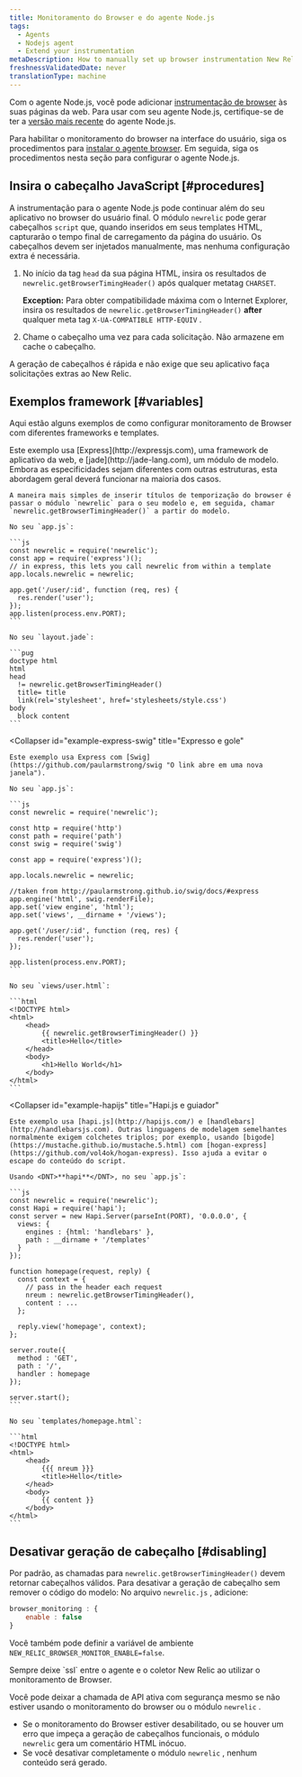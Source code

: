 ```yaml
---
title: Monitoramento do Browser e do agente Node.js
tags:
  - Agents
  - Nodejs agent
  - Extend your instrumentation
metaDescription: How to manually set up browser instrumentation New Relic's Node.js agent.
freshnessValidatedDate: never
translationType: machine
---
```


Com o agente Node.js, você pode adicionar [instrumentação de browser](/docs/browser/new-relic-browser/getting-started/introduction-new-relic-browser) às suas páginas da web. Para usar <InlinePopover type="browser"/>com seu agente Node.js, certifique-se de ter a [versão mais recente](/docs/agents/nodejs-agent/installation-configuration/installing-maintaining-nodejs#upgrading) do agente Node.js.

Para habilitar o monitoramento do browser na interface do usuário, siga os procedimentos para [instalar o agente browser](/docs/browser/new-relic-browser/installation/install-new-relic-browser-agent). Em seguida, siga os procedimentos nesta seção para configurar o agente Node.js.

## Insira o cabeçalho JavaScript [#procedures]

A instrumentação para o agente Node.js pode continuar além do seu aplicativo no browser do usuário final. O módulo `newrelic` pode gerar cabeçalhos `script` que, quando inseridos em seus templates HTML, capturarão o tempo final de carregamento da página do usuário. Os cabeçalhos devem ser injetados manualmente, mas nenhuma configuração extra é necessária.

1. No início da tag `head` da sua página HTML, insira os resultados de `newrelic.getBrowserTimingHeader()` após qualquer metatag `CHARSET`.

   <DNT>**Exception:**</DNT> Para obter compatibilidade máxima com o Internet Explorer, insira os resultados de `newrelic.getBrowserTimingHeader()` <DNT>**after**</DNT> qualquer meta tag `X-UA-COMPATIBLE HTTP-EQUIV` .

2. Chame o cabeçalho uma vez para cada solicitação. Não armazene em cache o cabeçalho.

A geração de cabeçalhos é rápida e não exige que seu aplicativo faça solicitações extras ao New Relic.

## Exemplos framework [#variables]

Aqui estão alguns exemplos de como configurar monitoramento de Browser com diferentes frameworks e templates.

<CollapserGroup>
  <Collapser
    id="example-express"
    title="Expresso e jade"
  >
    Este exemplo usa [Express](http://expressjs.com), uma framework de aplicativo da web, e [jade](http://jade-lang.com), um módulo de modelo. Embora as especificidades sejam diferentes com outras estruturas, esta abordagem geral deverá funcionar na maioria dos casos.

    A maneira mais simples de inserir títulos de temporização do browser é passar o módulo `newrelic` para o seu modelo e, em seguida, chamar `newrelic.getBrowserTimingHeader()` a partir do modelo.

    No seu `app.js`:

    ```js
    const newrelic = require('newrelic');
    const app = require('express')();
    // in express, this lets you call newrelic from within a template
    app.locals.newrelic = newrelic;

    app.get('/user/:id', function (req, res) {
      res.render('user');
    });
    app.listen(process.env.PORT);
    ```

    No seu `layout.jade`:

    ```pug
    doctype html
    html
    head
      != newrelic.getBrowserTimingHeader()
      title= title
      link(rel='stylesheet', href='stylesheets/style.css')
    body
      block content
    ```
  </Collapser>

  <Collapser
    id="example-express-swig"
    title="Expresso e gole"
  >
    Este exemplo usa Express com [Swig](https://github.com/paularmstrong/swig "O link abre em uma nova janela").

    No seu `app.js`:

    ```js
    const newrelic = require('newrelic');

    const http = require('http')
    const path = require('path')
    const swig = require('swig')

    const app = require('express')();

    app.locals.newrelic = newrelic;

    //taken from http://paularmstrong.github.io/swig/docs/#express
    app.engine('html', swig.renderFile);
    app.set('view engine', 'html');
    app.set('views', __dirname + '/views');

    app.get('/user/:id', function (req, res) {
      res.render('user');
    });

    app.listen(process.env.PORT);
    ```

    No seu `views/user.html`:

    ```html
    <!DOCTYPE html>
    <html>
        <head>
            {{ newrelic.getBrowserTimingHeader() }}
            <title>Hello</title>
        </head>
        <body>
            <h1>Hello World</h1>
        </body>
    </html>
    ```
  </Collapser>

  <Collapser
    id="example-hapijs"
    title="Hapi.js e guiador"
  >
    Este exemplo usa [hapi.js](http://hapijs.com/) e [handlebars](http://handlebarsjs.com). Outras linguagens de modelagem semelhantes normalmente exigem colchetes triplos; por exemplo, usando [bigode](https://mustache.github.io/mustache.5.html) com [hogan-express](https://github.com/vol4ok/hogan-express). Isso ajuda a evitar o escape do conteúdo do script.

    Usando <DNT>**hapi**</DNT>, no seu `app.js`:

    ```js
    const newrelic = require('newrelic');
    const Hapi = require('hapi');
    const server = new Hapi.Server(parseInt(PORT), '0.0.0.0', {
      views: {
        engines : {html: 'handlebars' },
        path : __dirname + '/templates'
      }
    });

    function homepage(request, reply) {
      const context = {
        // pass in the header each request
        nreum : newrelic.getBrowserTimingHeader(),
        content : ...
      };

      reply.view('homepage', context);
    };

    server.route({
      method : 'GET',
      path : '/',
      handler : homepage
    });

    server.start();
    ```

    No seu `templates/homepage.html`:

    ```html
    <!DOCTYPE html>
    <html>
        <head>
            {{{ nreum }}}
            <title>Hello</title>
        </head>
        <body>
            {{ content }}
        </body>
    </html>
    ```
  </Collapser>
</CollapserGroup>

## Desativar geração de cabeçalho [#disabling]

Por padrão, as chamadas para `newrelic.getBrowserTimingHeader()` devem retornar cabeçalhos válidos. Para desativar a geração de cabeçalho sem remover o código do modelo: No arquivo `newrelic.js` , adicione:

```js
browser_monitoring : {
    enable : false
}
```

Você também pode definir a variável de ambiente `NEW_RELIC_BROWSER_MONITOR_ENABLE=false`.

<Callout variant="caution">
  Sempre deixe `ssl` entre o agente e o coletor New Relic ao utilizar o monitoramento de Browser.
</Callout>

Você pode deixar a chamada de API ativa com segurança mesmo se não estiver usando o monitoramento do browser ou o módulo `newrelic` .

* Se o monitoramento do Browser estiver desabilitado, ou se houver um erro que impeça a geração de cabeçalhos funcionais, o módulo `newrelic` gera um comentário HTML inócuo.
* Se você desativar completamente o módulo `newrelic` , nenhum conteúdo será gerado.